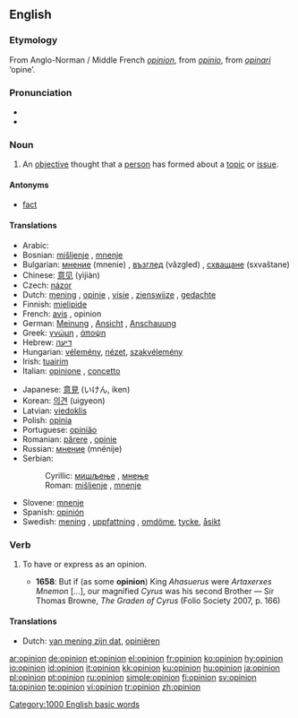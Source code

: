 {{see|opinión}}
==English==

{{rank|wind|drew|strength|596|opinion|according|walked|office}}

===Etymology===
From Anglo-Norman / Middle French ''[[#French|opinion]]'', from {{L.}} ''[[opinio]]'', from ''[[opinari]]'' ‘opine’.

===Pronunciation===
*{{IPA|/əˈpɪnjən/}}
*{{audio|en-us-opinion.ogg|Audio (US)}}

===Noun===
{{en-noun}}

# An [[objective]] thought that a [[person]] has formed about a [[topic]] or [[issue]].

====Antonyms====
*[[fact]]

====Translations====
{{trans-top|objective thought}}
*Arabic: {{Arab|[[رأي]]}} {{IPAchar|(rā’i)}} {{m}}
*Bosnian: [[mišljenje]] {{n}}, [[mnenje]] {{n}}
*Bulgarian: [[мнение]] (mnenie) {{n}}, [[възглед]] (vǎzgled) {{m}}, [[схващане]] (sxvaštane) {{n}}
*Chinese: [[意见]] (yìjiàn)
*Czech: [[názor]] {{m}}
*Dutch: [[mening]] {{f}}, [[opinie]] {{f}}, [[visie]] {{f}}, [[zienswijze]] {{f}}, [[gedachte]] {{f}}
*Finnish: [[mielipide]]
*French: [[avis#French|avis]] {{m}}, opinion {{f}}
*German: [[Meinung]] {{f}}, [[Ansicht]] {{f}}, [[Anschauung]] {{f}}
*Greek: [[γνώμη]] {{f}}, [[άποψη]] {{f}}
*Hebrew: [[דיעה]] {{f}}
*Hungarian: [[vélemény]], [[nézet]], [[szakvélemény]]
*Irish: [[tuairim]]
*Italian: [[opinione]] {{f}}, [[concetto]] {{m}}
{{trans-mid}}
*Japanese: [[意見]] (いけん, iken)
*Korean: [[의견]] (uigyeon)
*Latvian: [[viedoklis]]
*Polish: [[opinia]] {{f}}
*Portuguese: [[opinião]] {{f}}
*Romanian: [[părere]] {{f}}, [[opinie]] {{f}}
*Russian: [[мнение]] (mnénije) {{n}}
*Serbian:
*:Cyrillic: [[мишљење]] {{n}}, [[мнење]] {{n}}
*:Roman: [[mišljenje]] {{n}}, [[mnenje]] {{n}}
*Slovene: [[mnenje]] {{n}}
*Spanish: [[opinión]] {{f}}
*Swedish: [[mening]] {{c}}, [[uppfattning]] {{c}}, [[omdöme]], [[tycke]], [[åsikt]]
{{trans-bottom}}

===Verb===
{{en-verb}}

# {{transitive}} To have or express as an opinion.
#*'''1658''': But if (as some '''opinion''') King ''Ahasuerus'' were ''Artaxerxes Mnemon'' [...], our magnified ''Cyrus'' was his second Brother — Sir Thomas Browne, ''The Graden of Cyrus'' (Folio Society 2007, p. 166)

====Translations====
{{trans-top|To have or express as an opinion}}
*Dutch: [[van mening zijn dat]], [[opiniëren]]
{{trans-mid}}
{{trans-bottom}}

[[Category:1000 English basic words]]

[[ar:opinion]]
[[de:opinion]]
[[et:opinion]]
[[el:opinion]]
[[fr:opinion]]
[[ko:opinion]]
[[hy:opinion]]
[[io:opinion]]
[[id:opinion]]
[[it:opinion]]
[[kk:opinion]]
[[ku:opinion]]
[[hu:opinion]]
[[ja:opinion]]
[[pl:opinion]]
[[pt:opinion]]
[[ru:opinion]]
[[simple:opinion]]
[[fi:opinion]]
[[sv:opinion]]
[[ta:opinion]]
[[te:opinion]]
[[vi:opinion]]
[[tr:opinion]]
[[zh:opinion]]
